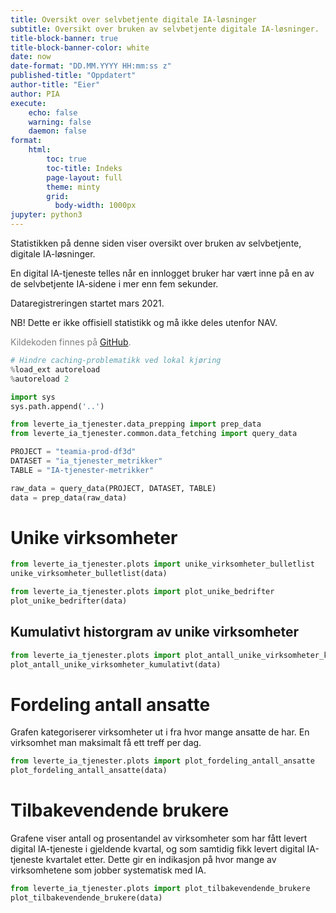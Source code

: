 ```yaml
---
title: Oversikt over selvbetjente digitale IA-løsninger
subtitle: Oversikt over bruken av selvbetjente digitale IA-løsninger.
title-block-banner: true
title-block-banner-color: white
date: now
date-format: "DD.MM.YYYY HH:mm:ss z"
published-title: "Oppdatert"
author-title: "Eier"
author: PIA
execute:
    echo: false
    warning: false
    daemon: false
format:
    html:
        toc: true
        toc-title: Indeks
        page-layout: full
        theme: minty
        grid:
          body-width: 1000px
jupyter: python3
---
```

Statistikken på denne siden viser oversikt over bruken av selvbetjente, digitale IA-løsninger.

En digital IA-tjeneste telles når en innlogget bruker har vært inne på en av de selvbetjente IA-sidene i mer enn fem sekunder.

Dataregistreringen startet mars 2021.

NB! Dette er ikke offisiell statistikk og må ikke deles utenfor NAV.

<div style="color: gray;">
Kildekoden finnes på [GitHub](https://github.com/navikt/ia-datafortelling).
</div>

```python
# Hindre caching-problematikk ved lokal kjøring
%load_ext autoreload
%autoreload 2

import sys
sys.path.append('..')

from leverte_ia_tjenester.data_prepping import prep_data
from leverte_ia_tjenester.common.data_fetching import query_data

PROJECT = "teamia-prod-df3d"
DATASET = "ia_tjenester_metrikker"
TABLE = "IA-tjenester-metrikker"

raw_data = query_data(PROJECT, DATASET, TABLE)
data = prep_data(raw_data)
```

# Unike virksomheter
```python
from leverte_ia_tjenester.plots import unike_virksomheter_bulletlist
unike_virksomheter_bulletlist(data)
```

```python
from leverte_ia_tjenester.plots import plot_unike_bedrifter
plot_unike_bedrifter(data)
```

## Kumulativt historgram av unike virksomheter
```python
from leverte_ia_tjenester.plots import plot_antall_unike_virksomheter_kumulativt
plot_antall_unike_virksomheter_kumulativt(data)
```

# Fordeling antall ansatte
Grafen kategoriserer virksomheter ut i fra hvor mange ansatte de har. En virksomhet man maksimalt få ett treff per dag.

```python
from leverte_ia_tjenester.plots import plot_fordeling_antall_ansatte
plot_fordeling_antall_ansatte(data)
```

# Tilbakevendende brukere
Grafene viser antall og prosentandel av virksomheter som har fått levert digital
IA-tjeneste i gjeldende kvartal, og som samtidig fikk levert digital IA-tjeneste
kvartalet etter. Dette gir en indikasjon på hvor mange av virksomhetene som jobber
systematisk med IA.

```python
from leverte_ia_tjenester.plots import plot_tilbakevendende_brukere
plot_tilbakevendende_brukere(data)
```
